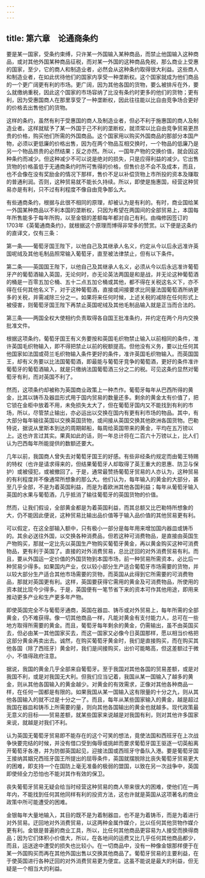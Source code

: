 ```yaml
---
---
---
```

title: 第六章　论通商条约
---

要是某一国家，受条约束缚，只许某一外国输入某种商品，而禁止他国输入这种商品，或对其他外国某种商品征税，而对某一外国的这种商品免税，那么商业上受惠的国家，至少，它的商人和制造业者，必然会从这种条约取得很大利益。这些商人和制造业者，在如此优待他们的国家内享受一种垄断权。这个国家就成为他们商品的一个更广阔更有利的市场。更广阔，因为其他各国的货物，要么被排斥在外，要么就缴纳重税，因此这个国家的市场容纳了比没有条约时更多的他们的货物；更有利，因为受惠国商人在那里享受了一种垄断权，因此往往能以比自由竞争场合更好的价格去出售他们的货物。

这样的条约，虽然有利于受惠国的商人及制造业者，但必不利于施惠国的商人及制造业者。这样就赋予了某一外国于己不利的垄断权，就须常以比自由竞争贸易更昂贵的价格，购买他们所需的外国商品。这个国家用以购买外国商品的那部分本国产物，必须以更低廉的价格出售，因为在两个物品互相交换时，一个物品的低廉乃是另一个物品昂贵的必然结果；反之亦然。所以，一国年产物的交换价值，就会因这种条约而减少。但这种减少不可以说是绝对的损失，只是应得利益的减少。它出售货物的价格虽低于无通商条约时所可售得的价格，但售价总不会不及成本，而且，也不会像在没有奖励金的情况下那样，售价不足以补偿货物上市所投的资本及赚取的普通利润。否则，这种贸易就不能长久持续。所以，即使是施惠国，经营这种贸易亦是有利，只不过有利程度不像自由竞争那么大。

有些通商条约，根据与此很不相同的原理，却被认为是有利的。有时，商业国给某一外国某种商品以不利本国的垄断权，只因为希望在两国间的全部贸易上，本国每年所售能多于每年所购，以至金银的差额每年都对自己有利。由梅修因签订的1703年《英葡通商条约》，就根据这个原理而博得非常多的赞赏。以下便是这条约的直译文，仅有三条：

第一条——葡萄牙国王陛下，以他自己及其继承人名义，约定从今以后永远准许英国呢绒及其他毛制品照常输入葡萄牙，直至被法律禁止，但有以下条件。

第二条——英国国王陛下，以他自己及其继承人名义，必须从今以后永远准许葡萄牙产的葡萄酒输入英国，无论何时，亦无论英法两国是和是战，并无论这种葡萄酒的桶是一百零五加仑桶、五十二点五加仑桶或其他，都不得在关税这名义下，亦不得在任何其他名义下，对于这种葡萄酒，直接或间接要求比同量法国葡萄酒所纳更多的关税，并需减除三分之一。如果将来任何时候，上述关税的减除在任何形式上被侵害，则葡萄牙国王陛下再禁止英国呢绒及其他毛制品输入就是正当而合法的。

第三条——两国全权大使相约负责取得各自国王批准条约，并约定在两个月内交换批准文件。

根据这项条约，葡萄牙国王有义务要按和英国毛织物禁止输入以前相同的条件，准许英国毛织物输入，即不得把禁止以前的税额提高。但他没有义务，要以比任何其他国家如法国或荷兰毛织物输入条件更好的条件，准许英国毛织物输入。而英国国王，却有义务要以比法国葡萄酒，即最能与葡萄牙竞争的葡萄酒，更好的条件准许葡萄牙的葡萄酒输入，就是只缴纳法国葡萄酒三分之二的税。可见这条约显然对葡萄牙有利，而对英国不利了。

然而，这项条约却被称为英国商业政策上一种杰作。葡萄牙每年从巴西所得的黄金，比其以铸币及器皿形式用于国内贸易的数量还多。剩余的黄金太有价值了，把它锁在金柜中放着不用，未免损失太大了，但在葡萄牙国内又不能找到有利的市场，所以，尽管禁止输出，亦必运出以交换在国内有更有利市场的物品。其中，有大部分每年输往英国以交换英国货物，或间接从英国交换其他欧洲各国货物。巴勒特说，据说从里斯本到达的周期邮船，每周给英国带来的黄金，平均在五万镑以上。这也许言过其实。果真如此的话，则一年总计将在二百六十万镑以上，比人们认为巴西每年所能提供的数额还要大。

几年以前，我国商人曾失去对葡萄牙国王的好感。有些非经条约规定而由葡王特赐的特权（也许是请求得来的，但结果葡萄牙人却取得了英王重大的恩惠、防卫与保护）或被侵犯，或被撤回了。于是，通常最赞扬葡萄牙贸易的人亦认为，这种贸易的有利程度并不像通常所想象的那么大。他们认为，每年输入的黄金的大部分，甚至几乎全部，不是为着英国利益，而是为着欧洲其他各国利益；每年从葡萄牙输入英国的水果与葡萄酒，几乎抵消了输往葡萄牙的英国货物的价值。

然而，让我们假设，全部黄金都是为着英国利益，而其总额又比巴勒特所想象的大，仍不能因此便说，这种贸易比输出品价值等于输入品价值的其他贸易更有利。

可以假定，在这全部输入额中，只有极小一部分是每年用来增加国内器皿或铸币的。其余必送往外国，以交换各种消费品，但若这种可消费物品，是直接由英国生产物购买，那就一定比先以英国生产物购买葡萄牙黄金，再以黄金购买这种可消费物品，更有利于英国了。直接的对外消费贸易，总比迂回的对外消费贸易有利。而且，要从外国运一定价值的外国货物到本国市场，前一种贸易所需资本，必比后一种贸易少得多。如果国内产业，仅以较小部分生产适合葡萄牙市场需要的货物，并以较大部分生产适合其他市场需要的货物，而英国从此得到它所需要的可消费物品，那就对英国更有利。这样，英国要获得它需用的黄金及可消费物品，所使用的资本就比现今少得多。于是，英国便有一笔节省下来的资本可作其他用途，即用来推动更多产业和生产更多年产物。

即使英国完全不与葡萄牙通商，英国在器皿、铸币或对外贸易上，每年所需的全部黄金，仍不难获得。像一切其他商品一样，凡能对黄金有支付能力人，总可在一些地方取得所需要的黄金。而且，葡萄牙每年剩余的黄金，仍需输出，虽不由英国买去，但必由某一其他国家买去，而这一国家又必像今日英国那样，愿以相当价格把这部分黄金再卖出去。诚然，在购买葡萄牙黄金时，我们是直接购买，而在购买其他各国（除了西班牙）黄金时，我们是间接购买，出价可能略高，但这差额过于微小，不值得政府注意。

据说，我国的黄金几乎全部来自葡萄牙。至于我国对其他各国的贸易差额，或是对我国不利，或是对我国无大利。但我们应当记着，我国从某一国输入了越多的黄金，则从其他各国输入的黄金越少。对黄金的有效需求，正像对其他各种商品一样，在任何一国都是有限的。如果我国从某一国输入这有限量的十分之九，则从其他各国输入的就不过是十分之一了。而且，每年从某些国家输入的黄金，越是超过我国在器皿和铸币上所需要的量，则向其他各国输出的黄金也就越多。现代政策最无意义的目标——贸易差额，就某些国家来说越是对我国有利，则对其他许多国家来说，就越是对我们不利。

认为英国无葡萄牙贸易即不能存在的这个可笑的想法，竟使法国和西班牙在上次战争快要完结的时候，并没有借口受到侮辱或挑衅而要求葡萄牙国王驱逐一切英船离开葡萄牙各港，并为防御英国起见，迎接法国或西班牙守备队入港。要是葡萄牙国王接纳其姻兄西班牙国王所提出的屈辱条件，英国就摆脱除比丧失葡萄牙贸易更大的困难，即支持一个在国防上毫无准备的极弱的盟国，以致在另一次战争中，英国即使倾全力恐怕也不能对其作有效的保卫。

丧失葡萄牙贸易无疑会给当时经营这种贸易的商人带来很大的困难，使他们在一两年内，不能找到任何其他同样有利的投资方法，这也许就是英国从这项著名的商业政策中所可能遭受的困难。

金银每年大量地输入，其目的既不是为着制器皿，也不是为着铸币，而是为着进行对外贸易。迂回地对外消费贸易，以这两种金属作媒介，比以任何其他货物作媒介更有利。金银是普遍的商业工具，所以，比任何其他商品更容易为人接受而换得商品；因为它们体积小价值大，所以，在各地间的运费又比几乎任何其他商品都少，而且，运送途中遭受的损失也比较小。在一切商品中，没有一种像金银那样便于在某一外国购买而再在其他外国出售以交换其他商品了。葡萄牙贸易的主要利益，在于使英国进行各种迂回的对外消费贸易更为便宜。这虽不能说是最大的利益，但无疑是一个相当大的利益。